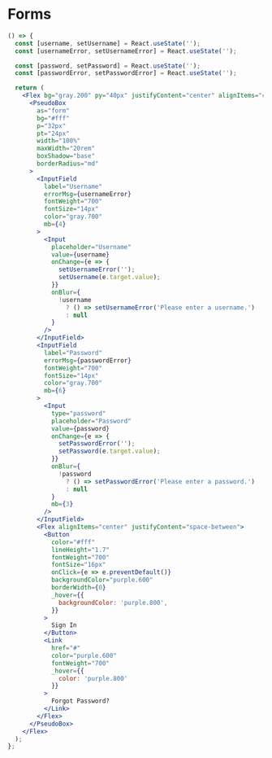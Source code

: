 <Meta title="Examples|Forms" />

# Forms

```jsx
() => {
  const [username, setUsername] = React.useState('');
  const [usernameError, setUsernameError] = React.useState('');

  const [password, setPassword] = React.useState('');
  const [passwordError, setPasswordError] = React.useState('');

  return (
    <Flex bg="gray.200" py="40px" justifyContent="center" alignItems="center">
      <PseudoBox
        as="form"
        bg="#fff"
        p="32px"
        pt="24px"
        width="100%"
        maxWidth="20rem"
        boxShadow="base"
        borderRadius="md"
      >
        <InputField
          label="Username"
          errorMsg={usernameError}
          fontWeight="700"
          fontSize="14px"
          color="gray.700"
          mb={4}
        >
          <Input
            placeholder="Username"
            value={username}
            onChange={e => {
              setUsernameError('');
              setUsername(e.target.value);
            }}
            onBlur={
              !username
                ? () => setUsernameError('Please enter a username.')
                : null
            }
          />
        </InputField>
        <InputField
          label="Password"
          errorMsg={passwordError}
          fontWeight="700"
          fontSize="14px"
          color="gray.700"
          mb={6}
        >
          <Input
            type="password"
            placeholder="Password"
            value={password}
            onChange={e => {
              setPasswordError('');
              setPassword(e.target.value);
            }}
            onBlur={
              !password
                ? () => setPasswordError('Please enter a password.')
                : null
            }
            mb={3}
          />
        </InputField>
        <Flex alignItems="center" justifyContent="space-between">
          <Button
            color="#fff"
            lineHeight="1.7"
            fontWeight="700"
            fontSize="16px"
            onClick={e => e.preventDefault()}
            backgroundColor="purple.600"
            borderWidth={0}
            _hover={{
              backgroundColor: 'purple.800',
            }}
          >
            Sign In
          </Button>
          <Link
            href="#"
            color="purple.600"
            fontWeight="700"
            _hover={{
              color: 'purple.800'
            }}
          >
            Forgot Password?
          </Link>
        </Flex>
      </PseudoBox>
    </Flex>
  );
};
```
